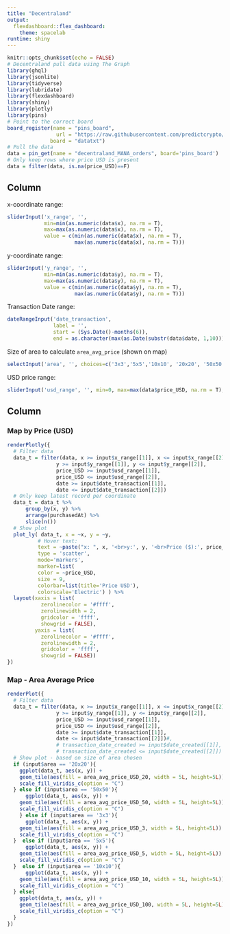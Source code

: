 ```yaml
---
title: "Decentraland"
output: 
  flexdashboard::flex_dashboard:
    theme: spacelab
runtime: shiny
---
```


```r
knitr::opts_chunk$set(echo = FALSE)
# Decentraland pull data using The Graph
library(ghql)
library(jsonlite)
library(tidyverse)
library(lubridate)
library(flexdashboard)
library(shiny)
library(plotly)
library(pins)
# Point to the correct board
board_register(name = "pins_board", 
                url = "https://raw.githubusercontent.com/predictcrypto/pins/master/", 
              board = "datatxt")
# Pull the data
data = pin_get(name = "decentraland_MANA_orders", board='pins_board')
# Only keep rows where price USD is present
data = filter(data, is.na(price_USD)==F)
```


Column {.sidebar}
-----------------------------------------------------------------------

x-coordinate range:
```r
sliderInput('x_range', '', 
            min=min(as.numeric(data$x), na.rm = T), 
            max=max(as.numeric(data$x), na.rm = T), 
            value = c(min(as.numeric(data$x), na.rm = T), 
                      max(as.numeric(data$x), na.rm = T))) 
```

y-coordinate range:
```r
sliderInput('y_range', '', 
            min=min(as.numeric(data$y), na.rm = T), 
            max=max(as.numeric(data$y), na.rm = T), 
            value = c(min(as.numeric(data$y), na.rm = T), 
                      max(as.numeric(data$y), na.rm = T))) 
```

Transaction Date range:
```r
dateRangeInput('date_transaction',
               label = '',
               start = (Sys.Date()-months(6)),
               end = as.character(max(as.Date(substr(data$date, 1,10))), na.rm=T))
```

Size of area to calculate `area_avg_price` (shown on map)

```r
selectInput('area', '', choices=c('3x3','5x5','10x10', '20x20', '50x50', '100x100'))
```

<!-- MANA price range: -->
<!-- ```{r} -->
<!-- sliderInput('mana_range', '', min=0, max=1000000, value = c(0,500000), step = 10) -->
<!-- ``` -->

USD price range: 

```r
sliderInput('usd_range', '', min=0, max=max(data$price_USD, na.rm = T), value = c(0,50000), step = 10)
```

Column {.tabset}
-----------------------------------------------------------------------

### Map by Price (USD)

```r
renderPlotly({
  # Filter data
  data_t = filter(data, x >= input$x_range[[1]], x <= input$x_range[[2]], 
                y >= input$y_range[[1]], y <= input$y_range[[2]],
                price_USD >= input$usd_range[[1]], 
                price_USD <= input$usd_range[[2]],
                date >= input$date_transaction[[1]],
                date <= input$date_transaction[[2]])
  # Only keep latest record per coordinate
  data_t = data_t %>% 
      group_by(x, y) %>% 
      arrange(purchasedAt) %>%  
      slice(n())
  # Show plot
  plot_ly( data_t, x = ~x, y = ~y,
          # Hover text:
          text = ~paste("x: ", x, '<br>y:', y, '<br>Price ($):', price_USD),
          type = 'scatter',
          mode='markers',
          marker=list(
          color = ~price_USD,
          size = 9,
          colorbar=list(title='Price USD'),
          colorscale='Electric') ) %>%
  layout(xaxis = list(
           zerolinecolor = '#ffff',
           zerolinewidth = 2,
           gridcolor = 'ffff',
           showgrid = FALSE),
         yaxis = list(
           zerolinecolor = '#ffff',
           zerolinewidth = 2,
           gridcolor = 'ffff',
           showgrid = FALSE))
})
```


### Map - Area Average Price

```r
renderPlot({
  # Filter data
  data_t = filter(data, x >= input$x_range[[1]], x <= input$x_range[[2]], 
                y >= input$y_range[[1]], y <= input$y_range[[2]],
                price_USD >= input$usd_range[[1]], 
                price_USD <= input$usd_range[[2]],
                date >= input$date_transaction[[1]],
                date <= input$date_transaction[[2]])#,
                # transaction_date_created >= input$date_created[[1]],
                # transaction_date_created <= input$date_created[[2]])
  # Show plot - based on size of area chosen
  if (input$area == '20x20'){
    ggplot(data_t, aes(x, y)) +
    geom_tile(aes(fill = area_avg_price_USD_20, width = 5L, height=5L))  +
    scale_fill_viridis_c(option = "C")
  } else if (input$area == '50x50'){
      ggplot(data_t, aes(x, y)) +
    geom_tile(aes(fill = area_avg_price_USD_50, width = 5L, height=5L))  +
    scale_fill_viridis_c(option = "C")
    } else if (input$area == '3x3'){
      ggplot(data_t, aes(x, y)) +
    geom_tile(aes(fill = area_avg_price_USD_3, width = 5L, height=5L))  +
    scale_fill_viridis_c(option = "C")
  }  else if (input$area == '5x5'){
      ggplot(data_t, aes(x, y)) +
    geom_tile(aes(fill = area_avg_price_USD_5, width = 5L, height=5L))  +
    scale_fill_viridis_c(option = "C")
  }  else if (input$area == '10x10'){
      ggplot(data_t, aes(x, y)) +
    geom_tile(aes(fill = area_avg_price_USD_10, width = 5L, height=5L))  +
    scale_fill_viridis_c(option = "C")
  } else{
    ggplot(data_t, aes(x, y)) +
    geom_tile(aes(fill = area_avg_price_USD_100, width = 5L, height=5L))  +
    scale_fill_viridis_c(option = "C")
  }
})
```

